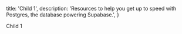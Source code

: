 
  title: 'Child 1',
  description:
    'Resources to help you get up to speed with Postgres, the database powering Supabase.',
}

Child 1


